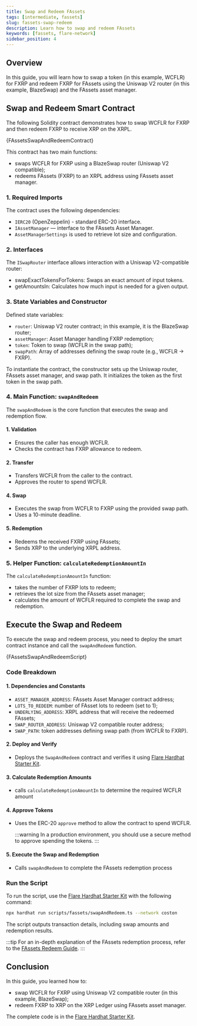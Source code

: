 ```yaml
---
title: Swap and Redeem FAssets
tags: [intermediate, fassets]
slug: fassets-swap-redeem
description: Learn how to swap and redeem FAssets
keywords: [fassets, flare-network]
sidebar_position: 4
---
```



## Overview

In this guide, you will learn how to swap a token (in this example, WCFLR) for FXRP and redeem FXRP for FAssets using the Uniswap V2 router (in this example, BlazeSwap) and the FAssets asset manager.

<RedemptionProcessPrerequisites />

## Swap and Redeem Smart Contract

The following Solidity contract demonstrates how to swap WCFLR for FXRP and then redeem FXRP to receive XRP on the XRPL.

<CodeBlock language="solidity" title="contracts/fassets/SwapAndRedeem.sol">
  {FAssetsSwapAndRedeemContract}
</CodeBlock>

This contract has two main functions:
- swaps WCFLR for FXRP using a BlazeSwap router (Uniswap V2 compatible);
- redeems FAssets (FXRP) to an XRPL address using FAssets asset manager.

### 1. Required Imports

The contract uses the following dependencies:

- `IERC20` (OpenZeppelin) - standard ERC-20 interface.
- `IAssetManager` — interface to the FAssets Asset Manager.
- `AssetManagerSettings` is used to retrieve lot size and configuration.

### 2. Interfaces

The `ISwapRouter` interface allows interaction with a Uniswap V2-compatible router:

- swapExactTokensForTokens: Swaps an exact amount of input tokens.
- getAmountsIn: Calculates how much input is needed for a given output.

### 3. State Variables and Constructor

Defined state variables:

- `router`: Uniswap V2 router contract; in this example, it is the BlazeSwap router;
- `assetManager`: Asset Manager handling FXRP redemption;
- `token`: Token to swap (WCFLR in the swap path);
- `swapPath`: Array of addresses defining the swap route (e.g., WCFLR → FXRP).

To instantiate the contract, the constructor sets up the Uniswap router, FAssets asset manager, and swap path.
It initializes the token as the first token in the swap path.


### 4. Main Function: `swapAndRedeem`

The `swapAndRedeem` is the core function that executes the swap and redemption flow.

#### 1. Validation

- Ensures the caller has enough WCFLR.
- Checks the contract has FXRP allowance to redeem.

#### 2. Transfer

- Transfers WCFLR from the caller to the contract.
- Approves the router to spend WCFLR.

#### 4. Swap

- Executes the swap from WCFLR to FXRP using the provided swap path.
- Uses a 10-minute deadline.

#### 5. Redemption

- Redeems the received FXRP using FAssets;
- Sends XRP to the underlying XRPL address.

### 5. Helper Function: `calculateRedemptionAmountIn`

The `calculateRedemptionAmountIn` function:
- takes the number of FXRP lots to redeem;
- retrieves the lot size from the FAssets asset manager;
- calculates the amount of WCFLR required to complete the swap and redemption.

## Execute the Swap and Redeem

To execute the swap and redeem process, you need to deploy the smart contract instance and call the `swapAndRedeem` function.

<CodeBlock language="typescript" title="scripts/fassets/swapAndRedeem.ts">
  {FAssetsSwapAndRedeemScript}
</CodeBlock>

### Code Breakdown

#### 1. Dependencies and Constants

- `ASSET_MANAGER_ADDRESS`: FAssets Asset Manager contract address;
- `LOTS_TO_REDEEM`: number of FAsset lots to redeem (set to 1);
- `UNDERLYING_ADDRESS`: XRPL address that will receive the redeemed FAssets;
- `SWAP_ROUTER_ADDRESS`: Uniswap V2 compatible router address;
- `SWAP_PATH`: token addresses defining swap path (from WCFLR to FXRP).

#### 2. Deploy and Verify

- Deploys the `SwapAndRedeem` contract and verifies it using [Flare Hardhat Starter Kit](/network/guides/hardhat-foundry-starter-kit#hardhat).

#### 3. Calculate Redemption Amounts
    
- calls `calculateRedemptionAmountIn` to determine the required WCFLR amount

#### 4. Approve Tokens

- Uses the ERC-20 `approve` method to allow the contract to spend WCFLR.

    :::warning
    In a production environment, you should use a secure method to approve spending the tokens.
    :::

#### 5. Execute the Swap and Redemption

- Calls `swapAndRedeem` to complete the FAssets redemption process

### Run the Script

To run the script, use the [Flare Hardhat Starter Kit](/network/guides/hardhat-foundry-starter-kit#hardhat) with the following command:

```bash
npx hardhat run scripts/fassets/swapAndRedeem.ts --network coston
```

The script outputs transaction details, including swap amounts and redemption results.

:::tip
For an in-depth explanation of the FAssets redemption process, refer to the [FAssets Redeem Guide](/fassets/developer-guides/fassets-redeem).
:::

## Conclusion

In this guide, you learned how to:

- swap WCFLR for FXRP using Uniswap V2 compatible router (in this example, BlazeSwap);
- redeem FXRP to XRP on the XRP Ledger using FAssets asset manager.

The complete code is in the [Flare Hardhat Starter Kit](/network/guides/hardhat-foundry-starter-kit#hardhat).
